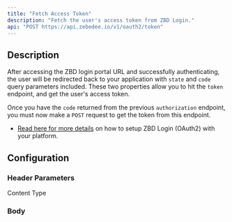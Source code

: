 ```yaml
---
title: "Fetch Access Token"
description: "Fetch the user's access token from ZBD Login."
api: "POST https://api.zebedee.io/v1/oauth2/token"
---
```


## Description

After accessing the ZBD login portal URL and successfully authenticating, the user will be redirected back to your application with `state` and `code` query parameters included. These two properties allow you to hit the `token` endpoint, and get the user's access token.

Once you have the `code` returned from the previous `authorization` endpoint, you must now make a `POST` request to get the token from this endpoint.

- [Read here for more details](/docs/zbd-login/introduction) on how to setup ZBD Login (OAuth2) with your platform.

## Configuration

### Header Parameters

<ParamField initialValue="application/json" header="Content-Type" type="string">
  Content Type
</ParamField>

### Body

<ParamField required body="client_id" type="string" />
<ParamField required body="client_secret" type="string" />
<ParamField required body="grant_type" type="string" />
<ParamField required body="redirect_uri" type="string" />
<ParamField required body="code" type="string" />
<ParamField required body="code_verifier" type="string" />

<CodeGroup />
